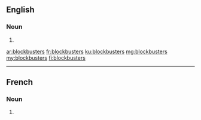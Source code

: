 ==English==

===Noun===
{{head|en|noun plural form}}

# {{plural of|blockbuster|lang=en}}

[[ar:blockbusters]]
[[fr:blockbusters]]
[[ku:blockbusters]]
[[mg:blockbusters]]
[[my:blockbusters]]
[[fi:blockbusters]]

----

==French==

===Noun===
{{head|fr|noun plural form|g=m}}

# {{plural of|blockbuster|lang=fr}}
{{rfc-auto}}